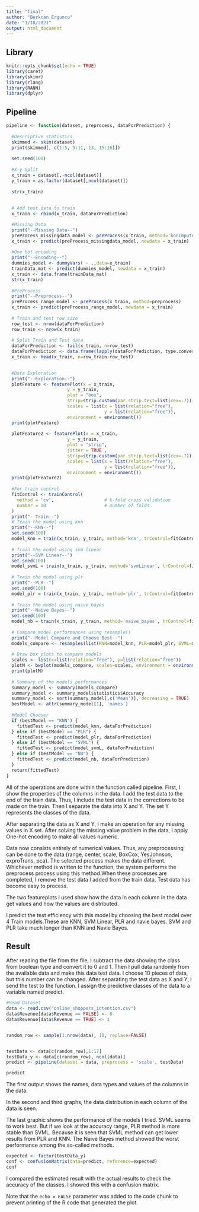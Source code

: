 ```yaml
---
title: "final"
author: "Berkcan Erguncu"
date: "1/18/2021"
output: html_document
---
```


## Library
```r
knitr::opts_chunk$set(echo = TRUE)
library(caret)
library(skimr)
library(rlang)
library(RANN)
library(dplyr)
```



## Pipeline

```r
pipeline <- function(dataset, preprocess, dataForPrediction) {
  
  #Descriptive statistics
  skimmed <- skim(dataset)
  print(skimmed[, c(1:5, 9:11, 13, 15:16)])
  
  set.seed(100)
  
  #X-y Split
  x_train = dataset[,-ncol(dataset)]
  y_train = as.factor(dataset[,ncol(dataset)])
  
  str(x_train)
  
  
  # Add test data to train
  x_train <- rbind(x_train, dataForPrediction)

  #Missing Data
  print("--Missing Data--")
  preProcess_missingdata_model <- preProcess(x_train, method='knnImpute')
  x_train <- predict(preProcess_missingdata_model, newdata = x_train)
  
  #One hot encoding
  print("--Encoding--")
  dummies_model <- dummyVars( ~ .,data=x_train)
  trainData_mat <- predict(dummies_model, newdata = x_train)
  x_train <- data.frame(trainData_mat)
  str(x_train)
  
  #PreProcess
  print("--Preprocess--")
  preProcess_range_model <- preProcess(x_train, method=preprocess)
  x_train <- predict(preProcess_range_model, newdata = x_train)
  
  # Train and test row size 
  row_test <- nrow(dataForPrediction)
  row_train <- nrow(x_train)
  
  # Split Train and Test data 
  dataForPrediction <- tail(x_train, n=row_test)
  dataForPrediction <- data.frame(lapply(dataForPrediction, type.convert), stringsAsFactors=FALSE)
  x_train <- head(x_train, n=row_train-row_test)

  
  #Data Exploration
  print("--Exploration--")
  plotFeature <- featurePlot(x = x_train, 
                       y = y_train, 
                       plot = "box",
                       strip=strip.custom(par.strip.text=list(cex=.7)),
                       scales = list(x = list(relation="free"), 
                                     y = list(relation="free")),
                       environment = environment())
  print(plotFeature)
  
  plotFeature2 <- featurePlot(x = x_train, 
                       y = y_train, 
                       plot = "strip",
                       jitter = TRUE ,
                       strip=strip.custom(par.strip.text=list(cex=.7)),
                       scales = list(x = list(relation="free"), 
                                     y = list(relation="free")),
                       environment = environment())
  print(plotFeature2)
  
  #For train control
  fitControl <- trainControl(
    method = 'cv',                   # k-fold cross validation
    number = 10                      # number of folds
  ) 
  print("--Train--")
  # Train the model using knn
  print("--KNN--")
  set.seed(100)
  model_knn = train(x_train, y_train, method='knn', trControl=fitControl)
  
  # Train the model using svm linear
  print("--SVM Linear--")
  set.seed(100)
  model_svmL = train(x_train, y_train, method='svmLinear', trControl=fitControl)
  
  # Train the model using plr
  print("--PLR--")
  set.seed(100)
  model_plr = train(x_train, y_train, method='plr', trControl=fitControl)
  
  # Train the model using naive bayes
  print("--Naive Bayes--")
  set.seed(100)
  model_nb = train(x_train, y_train, method='naive_bayes', trControl=fitControl)
  
  # Compare model performances using resample()
  print("--Model Compare and Choose Best--")
  models_compare <- resamples(list(KNN=model_knn, PLR=model_plr, SVML=model_svmL, NB=model_nb))
  
  # Draw box plots to compare models
  scales <- list(x=list(relation="free"), y=list(relation="free"))
  plotM <- bwplot(models_compare, scales=scales, environment = environment())
  print(plotM)
  
  # Summary of the models performances
  summary_model <- summary(models_compare)
  summary_model <- summary_model$statistics$Accuracy
  summary_model <- sort(summary_model[,c('Mean')], decreasing = TRUE)
  bestModel <- attr(summary_model[1], 'names')
  
  #Model Chooser
  if (bestModel == "KNN") {
    fittedTest <- predict(model_knn, dataForPrediction)
  } else if (bestModel == "PLR") {
    fittedTest <- predict(model_plr, dataForPrediction)
  } else if (bestModel == "SVML") {
    fittedTest <- predict(model_svmL, dataForPrediction)
  } else if (bestModel == "NB") {
    fittedTest <- predict(model_nb, dataForPrediction)
  } 
  return(fittedTest)
}
```

All of the operations are done within the function called pipeline. First, I show the properties of the columns in the data. I add the test data to the end of the train data. Thus, I include the test data in the corrections to be made on the train. Then I separate the data into X and Y. The set Y represents the classes of the data.

After separating the data as X and Y, I make an operation for any missing values in X set. After solving the missing value problem in the data, I apply One-hot encoding to make all values numeric.

Data now consists entirely of numerical values. Thus, any preprocessing can be done to the data (range, center, scale, BoxCox, YesJohnson, exproTrans, pca). The selected process makes the data different. Whichever method is written to the function, the system performs the preprocess process using this method.When these processes are completed, I remove the test data I added from the train data. Test data has become easy to process.


The two featureplots I used show how the data in each column in the data get values and how the values are distributed.

I predict the test efficiency with this model by choosing the best model over 4 Train models.These are KNN, SVM Linear, PLR and navie bayes. SVM and PLR take much longer than KNN and Navie Bayes.





## Result

After reading the file from the file, I subtract the data showing the class from boolean type and convert it to 0 and 1. Then I pull data randomly from the available data and make this data test data. I choose 10 pieces of data, but this number can be changed. After separating the test data as X and Y, I send the test to the function. I assign the predictive classes of the data to a variable named predict.



```r
#Read Dataset
data <- read.csv("online_shoppers_intention.csv")
data$Revenue[data$Revenue == FALSE] <- 0
data$Revenue[data$Revenue == TRUE] <- 1


random_row <- sample(1:nrow(data), 10, replace=FALSE)


testData <- data[c(random_row),1:17]
testData_y <- data[c(random_row), ncol(data)]
predict <- pipeline(dataset = data, preprocess = 'scale', testData)

predict
```
The first output shows the names, data types and values of the columns in the data.

In the second and third graphs, the data distribution in each column of the data is seen.

The last graphic shows the performance of the models I tried. SVML seems to work best. But if we look at the accuracy range, PLR method is more stable than SVML. Because it is seen that SVML method can get lower results from PLR and KNN. The Naive Bayes method showed the worst performance among the so-called methods.


```r
expected <- factor(testData_y)
conf <- confusionMatrix(data=predict, reference=expected)
conf

```
I compared the estimated result with the actual results to check the accuracy of the classes. I showed this with a confusion matrix.


Note that the `echo = FALSE` parameter was added to the code chunk to prevent printing of the R code that generated the plot.
